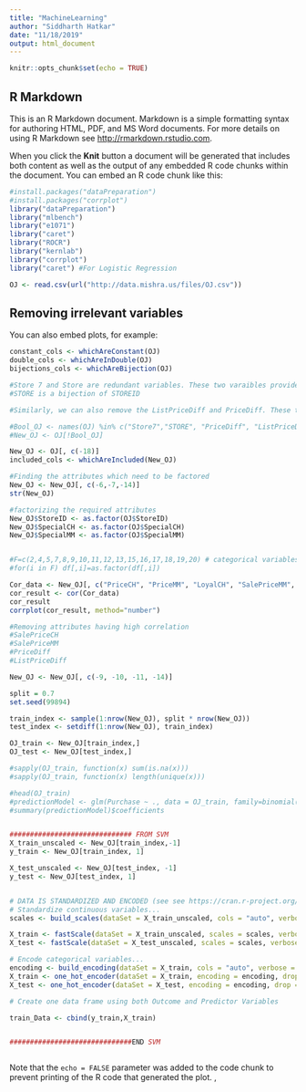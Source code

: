 ```yaml
---
title: "MachineLearning"
author: "Siddharth Hatkar"
date: "11/18/2019"
output: html_document
---
```


```r
knitr::opts_chunk$set(echo = TRUE)
```

## R Markdown

This is an R Markdown document. Markdown is a simple formatting syntax for authoring HTML, PDF, and MS Word documents. For more details on using R Markdown see <http://rmarkdown.rstudio.com>.

When you click the **Knit** button a document will be generated that includes both content as well as the output of any embedded R code chunks within the document. You can embed an R code chunk like this:

```r
#install.packages("dataPreparation")
#install.packages("corrplot")
library("dataPreparation")
library("mlbench")
library("e1071")
library("caret")
library("ROCR")
library("kernlab")
library("corrplot")
library("caret") #For Logistic Regression

OJ <- read.csv(url("http://data.mishra.us/files/OJ.csv"))

```

## Removing irrelevant variables

You can also embed plots, for example:
```r
constant_cols <- whichAreConstant(OJ)
double_cols <- whichAreInDouble(OJ)
bijections_cols <- whichAreBijection(OJ)

```
```r
#Store 7 and Store are redundant variables. These two varaibles provide same information as the StoreID variable. When the store is 7, at that time, StoreID will be 7 and Store7 will be yes, also the value of store will be zero and when store is some other value, say 1, StoreID will be 1, Store7 will be No, and Store will be 1. Therefore, we can only keep StoreID and through this we can derive other information.
#STORE is a bijection of STOREID

#Similarly, we can also remove the ListPriceDiff and PriceDiff. These two can also be derived from the other variables. PriceDiff can be derived by subtracting SalePriceCH from SalePriceMM and similarly, ListPriceDiff can be derived by subtracting PriceCH from PriceMM.

#Bool_OJ <- names(OJ) %in% c("Store7","STORE", "PriceDiff", "ListPriceDiff")
#New_OJ <- OJ[!Bool_OJ]

New_OJ <- OJ[, c(-18)]
included_cols <- whichAreIncluded(New_OJ)
```

```r
#Finding the attributes which need to be factored
New_OJ <- New_OJ[, c(-6,-7,-14)]
str(New_OJ)

#factorizing the required attributes
New_OJ$StoreID <- as.factor(OJ$StoreID)
New_OJ$SpecialCH <- as.factor(OJ$SpecialCH)
New_OJ$SpecialMM <- as.factor(OJ$SpecialMM)


#F=c(2,4,5,7,8,9,10,11,12,13,15,16,17,18,19,20) # categorical variables are converted into factors
#for(i in F) df[,i]=as.factor(df[,i])

```

```r


Cor_data <- New_OJ[, c("PriceCH", "PriceMM", "LoyalCH", "SalePriceMM", "SalePriceCH", "PriceDiff", "PctDiscMM", "PctDiscCH", "ListPriceDiff")]
cor_result <- cor(Cor_data)
cor_result
corrplot(cor_result, method="number")
```
```r
#Removing attributes having high correlation
#SalePriceCH
#SalePriceMM
#PriceDiff
#ListPriceDiff

New_OJ <- New_OJ[, c(-9, -10, -11, -14)]

```

```r
split = 0.7
set.seed(99894)

train_index <- sample(1:nrow(New_OJ), split * nrow(New_OJ))
test_index <- setdiff(1:nrow(New_OJ), train_index)

OJ_train <- New_OJ[train_index,]
OJ_test <- New_OJ[test_index,]

#sapply(OJ_train, function(x) sum(is.na(x)))
#sapply(OJ_train, function(x) length(unique(x)))


```

```r
#head(OJ_train)
#predictionModel <- glm(Purchase ~ ., data = OJ_train, family=binomial(link='logit'))
#summary(predictionModel)$coefficients


############################## FROM SVM
X_train_unscaled <- New_OJ[train_index,-1]
y_train <- New_OJ[train_index, 1]

X_test_unscaled <- New_OJ[test_index, -1]
y_test <- New_OJ[test_index, 1]


# DATA IS STANDARDIZED AND ENCODED (see see https://cran.r-project.org/web/packages/dataPreparation/vignettes/train_test_prep.html)
# Standardize continuous variables...
scales <- build_scales(dataSet = X_train_unscaled, cols = "auto", verbose = FALSE) 

X_train <- fastScale(dataSet = X_train_unscaled, scales = scales, verbose = FALSE)
X_test <- fastScale(dataSet = X_test_unscaled, scales = scales, verbose = FALSE)

# Encode categorical variables...
encoding <- build_encoding(dataSet = X_train, cols = "auto", verbose = FALSE) 
X_train <- one_hot_encoder(dataSet = X_train, encoding = encoding, drop = TRUE, verbose = FALSE)
X_test <- one_hot_encoder(dataSet = X_test, encoding = encoding, drop = TRUE, verbose = FALSE)

# Create one data frame using both Outcome and Predictor Variables

train_Data <- cbind(y_train,X_train)


##############################END SVM

```

```r

```
Note that the `echo = FALSE` parameter was added to the code chunk to prevent printing of the R code that generated the plot.
, 
